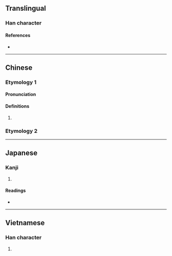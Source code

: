 {{character info/new}}
==Translingual==

===Han character===
{{Han char|rn=30|rad=口|as=14|sn=17|four=|canj=RMAK|ids=⿰口厭}}


====References====
* {{Han ref|kx=0211.410|dkj=04463|dj=0434.320|hdz=10696.030|uh=5688|ud=22152}}

----
==Chinese==
{{zh-forms|s=𫩫}}
===Etymology 1===
====Pronunciation====
{{zh-pron
|m=yè
|cat=pn
}}

====Definitions====
{{zh-hanzi}}

# {{zh-only|嚈噠}}
===Etymology 2===
{{zh-see|咽|v}}
----

==Japanese==

===Kanji===
{{ja-kanji|grade=|rs=口14}}

# {{defn|lang=ja|sort=口14}}

====Readings====
* {{ja-readings|on=[[よう]] (yō)|kun=}}


----

==Vietnamese==

===Han character===
{{vi-hantu|[[ướm]]|rs=口14}}

# {{defn|lang=vi|sort=口14}}